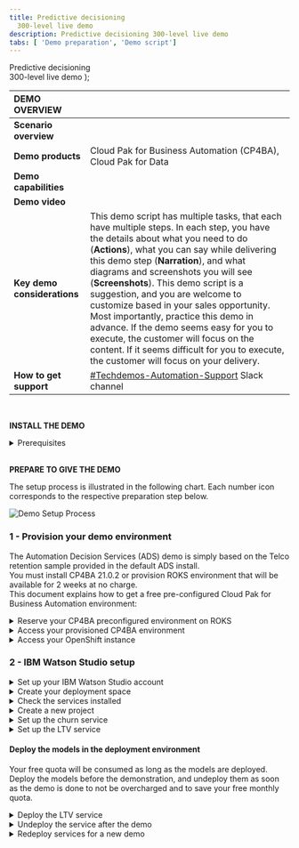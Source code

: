 ```yaml
---
title: Predictive decisioning
  300-level live demo
description: Predictive decisioning 300-level live demo
tabs: [ 'Demo preparation', 'Demo script']
---
```


  <span>
    Predictive decisioning <br/> 300-level live demo
  </span> );

<span id="top"></span>

| DEMO OVERVIEW | |
| :---         | :--- |
| **Scenario overview** |  |
| **Demo products** | Cloud Pak for Business Automation (CP4BA), Cloud Pak for Data |
| **Demo capabilities** |  |
| **Demo video** |  |
| **Key demo considerations** | This demo script has multiple tasks, that each have multiple steps. In each step, you have the details about what you need to do (**Actions**), what you can say while delivering this demo step (**Narration**), and what diagrams and screenshots you will see (**Screenshots**). This demo script is a suggestion, and you are welcome to customize based in your sales opportunity. Most importantly, practice this demo in advance. If the demo seems easy for you to execute, the customer will focus on the content. If it seems difficult for you to execute, the customer will focus on your delivery. |
| **How to get support** | <a href="https://ibm.enterprise.slack.com/app_redirect?channel=techdemos-automation-support" target="_blank" rel="noreferrer">#Techdemos-Automation-Support</a> Slack channel |

<br/>

<span id="install-the-demo"></span>

**INSTALL THE DEMO**

<details>

<summary>Prerequisites</summary>

<br/>

Before proceeding with the steps below, please download the following files: <br/>
•	[Customer churn data](./customer-churn-data.csv) <br/>
•	[Customer LTV data](./customer-LTV-data.csv) <br/>
•	[Retention policy](./Retention-Policy.pdf) <br/>
•	[Telco retention application](./Telco_Retention_Application-V20.twx) <br/>
•	[Telco retention decision service](./Telco-retention-decision-service-V10.zip) <br/>

<br/>

These files will be referenced in the steps below.

<br/>

</details>

<br/>

**PREPARE TO GIVE THE DEMO**

The setup process is illustrated in the following chart. Each number icon corresponds to the respective preparation step below. <br/>

![Demo Setup Process](./images/0-demo-installation-process_600.png)

### 1 - Provision your demo environment

The Automation Decision Services (ADS) demo is simply based on the Telco retention sample provided in the default ADS install. <br/>
You must install CP4BA 21.0.2 or provision ROKS environment that will be available for 2 weeks at no charge. <br/>
This document explains how to get a free pre-configured Cloud Pak for Business Automation environment:

<details>

<summary>Reserve your CP4BA preconfigured environment on ROKS</summary>
<br/>

1. Log in to the <a href="http://techzone.ibm.com" target="_blank" rel="noreferrer">IBM Technology Zone</a> using your IBM ID. Then, click on the **Activation Kits** tab. <br/><br/>

![TechZone](./images/1-Techzone_600.png)
<br/><br/>

2. Scroll down to click on the **Cloud Pak for Business Automation** tile. <br/><br/>

![CP4BA Activation Kit](./images/1-CP4BA_Activation_Kit_600.png)
<br/><br/>

3. Click on the **Environments - Reserve Here!** tab. Then, select the **Reserve Here! - Cloud Pak for Business Automation OpenShift Demo Environments** tile. <br/><br/>

4. Click on the **Preinstalled OpenShift Environments** tab. Then, select the latest version of the **Preinstalled CP4BA on Red Hat OpenShift on IBM Cloud**. <br/><br/>

5. Select **Reserve now**. Then, after entering the **Purpose**, **Preferred Geography**, and **Notes**, click on **Submit**. <br/><br/>

6. When you are done, you will see a confirmation message. In addition, you will receive a confirmation email with all the access links. <br/><br/>

![Confirmation](./images/1-Confirmation_600.png)
<br/><br/>

![Confirmation Email](./images/1-Confirmation_email_600.png)
<br/><br/>

7. Then, you will receive an email confirming that your instance is provisioned. It may take 30 to 45 minutes. <br/><br/>

![Instance Provisioned](./images/1-Ready_email_600.png)
<br/><br/>

**[Go to top](#top)**

</details>

<details>

<summary>Access your provisioned CP4BA environment</summary>
<br/>

1. Log in to the <a href="http://techzone.ibm.com" target="_blank" rel="noreferrer">IBM Technology Zone</a>. <br/><br/>

2. At the top right corner, click on the **Profile** icon. Then, click on **Reservations**. You will then be directed to the **My reservations** page, in which you can see your reservation details. Note: Bookmark this page for ease of reference. <br/><br/>

![Reservations](./images/2-Reservations_600.png)
<br/><br/>

![My Reservations](./images/2-My_Reservations_600.png)
<br/><br/>

3. Once it's provisioned, your instance should look like the screenshot below. <br/><br/>

![Provisioned Instance](./images/2-Provisioned_Instance_600.png)
<br/><br/>

**[Go to top](#top)**

</details>

<details>

<summary>Access your OpenShift instance</summary>
<br/>

When your instance is provisioned, you should receive a confirmation email with the access links. If the links are not attached to the email, please refer to the steps below. <br/><br/>

1. Go to the <a href="https://github.ibm.com/jgoodhue/cp4ba-roks-install" target="_blank" rel="noreferrer">START HERE</a> section in your OpenShift Instance. Note: The link is also provided in the confirmation email. <br/><br/>

![IBM Technology Zone](./images/3-Start_Here_600.png)
<br/><br/>

2. Click to open the **README.md** file, and scroll down to click on **Preinstalled Cluster**. Under **Instructions**, click on **2 - Wait for your cluster** to expand the section and follow step 2.2. <br/><br/>

3. From your **Reservation** page, double-click on your instance, and copy your **Environment ID**. <br/><br/>

![Environment ID](./images/3-EnvironmentID_600.png)
<br/><br/>

4. Log in to your <a href="https://cloud.ibm.com/kubernetes/clusters?platformType=openshift" target="_blank" rel="noreferrer">IBM Cloud</a> account. <br/><br/>

5. On the top menu, swap to the **DTESQUAD** account. <br/><br/>

![DTESQUAD](./images/3-DTE_Squad_600.png)
<br/><br/>

6. From the **Clusters** menu, search for your cluster using the **Environment ID** that was copied from step 3. <br/><br/>

![Clusters](./images/3-Cluster_Menu_600.png)
<br/><br/>

7. Check that your cluster's state is green, and double-click on it. Check that your **Ingress subdomain** is set up, and open your **OpenShift web console**. <br/><br/>

8. Open the **Workloads** menu, and select **Config Maps**. Then, set your project to **dtecp4ba**. <br/> <br/>

9. Search for **access** to access the **icp4Adeploy-cp4ba-access-info** file. Open this file to access all your access links and credentials to the various environments. Note: You have the **ADS-runtime-access-info** in that file as well. <br/> <br/>

![Access](./images/3-Access_600.png)
<br/><br/>

10. The important link ie the **BAStudio URL**. From this URL, you will be able to access the key elements of the demo: <br/>
•	Business Automation Studio <br/>
•	Application Designer <br/>
•	Automation Decision Services <br/> <br/>

11. You are now ready to set up the demo. Open **BAStudio** from the ADS link in the access file.

<br/><br/>

**[Go to top](#top)**

</details>

### 2 - IBM Watson Studio setup

<details>

<summary>Set up your IBM Watson Studio account</summary>
<br/>

1. Click <a href="http://cloud.ibm.com/" target="_blank" rel="noreferrer">here</a> to log in to your IBM Cloud account, or create a new one. <br/><br/>

2. Click on **Catalog** at the top, and type **Watson Studio** in the search menu. Then, select **Watson Studio Lite**. <br/><br/>

![Watson Studio](./images/2-1-Watson_Studio_600.png)
<br/><br/>

![Watson Studio Lite](./images/2-1-Watson_Studio_Lite_600.png)
<br/><br/>

3. Select a location for your service. Select the **Lite** plan (free), and click **Create**. <br/><br/>

4. Once it's provisioned, click on **Get Started**. <br/><br/>

**[Go to top](#top)**

</details>

<details>

<summary>Create your deployment space</summary>
<br/>

1. Click on **New deployment space**. <br/><br/>

![Get Started](./images/2-1-Get_Started_600.png)
<br/><br/>

2. Give a name to your deployment space (e.g., [your name]-deployment-space). <br/><br/>

3. Create your **Cloud Object Storage** service. <br/>
a.	Go in the **Select object service** section, and click **Create**. <br/>
b.	Select the **Lite** version, and click **Create**. <br/> <br/>

4. Select your machine learning (ML) service. <br/>
a.	Go in the **Select machine learning service (optional)** section, and click **Create**. Then, select your location. <br/>
b.	Select the **Lite** version, and click **Create**. <br/>
c.	Click on **Select a machine learning service**, and scroll to select your newly created ML service. <br/>
d.	Click on **Create** (bottom right of the screen), and let the deployment space creation run. <br/>
e.	Once it's done, you should see a **The space is ready** message. Click on **View new space** to see your new deployment space. <br/> <br/>

![Preparing Space](./images/2-2-Space_Preparing_600.png)
<br/><br/>

![Space Ready](./images/2-2-Space_Ready_600.png)
<br/><br/>

**[Go to top](#top)**

</details>

<details>

<summary>Check the services installed</summary>
<br/>

1. Click on the **Menu** icon (top left corner). <br/><br/>

![Space](./images/2-2-View_Space_600.png)
<br/><br/>

2. Click on **Services**, and then select **Service instances**. <br/><br/>

![Services](./images/2-3-Services_600.png)
<br/><br/>

3. You should now see your 3 newly created services. <br/><br/>

![Service Instances](./images/2-3-Service_Instances_600.png)
<br/><br/>

**[Go to top](#top)**

</details>

<details>

<summary>Create a new project</summary>
<br/>

1. Click on **IBM Watson Studio**, and then click on **New project**. <br/><br/>

2. Select **Create an empty project, and enter details for your project. Once it's created, you'll have an empty project. <br/><br/>

3. Click on **Add to project** and add the **AutoAI experiment**. <br/><br/>

![Empty Project](./images/2-4-Empty_Project_600.png)
<br/><br/>

![Choose Asset Type](./images/2-4-Add_AutoAI_600.png)
<br/><br/>

4. Enter a name for your experiment. Example: LOT-Customer retention demo experiment <br/><br/>

5. Click on **Associate a Machine Learning service instance**. <br/><br/>

6. Select your ML service instance, and click on **Associate service** in the blue ribbon. <br/><br/>

![Associate service](./images/2-4-Associate_Service_600.png)
<br/><br/>

7. In the AutoAI configuration menu, click on **Reload**. Your ML service should now show up. <br/><br/>

8. At the bottom right corner, click on **Create* to create your ML experiment in Watson Studio. Once it's completed, your AutoAI experiment is ready to be set up. <br/><br/>

**[Go to top](#top)**

</details>

<details>

<summary>Set up the churn service</summary>
<br/>

1. Under **Add data sources**, click on **Browse**. <br/><br/>

![Project](./images/2-4-Project_Ready_600.png)
<br/><br/>

2. Select the **customer-churn-data.csv** file. Note: This data file was already downloaded as one of the [prerequisites](#install-the-demo). <br/><br/>

![Select File](./images/2-5-Select_File_600.png)
<br/><br/>

3. Select the prediction criteria by following the steps below. <br/><br/>

a.	Click on **Select prediction column**. <br/><br/>

![Prediction Column](./images/2-5-Prediction_Column_600.png)
<br/><br/>

b.	Select **CHURN**. <br/><br/>

![Churn](./images/2-5-Churn_600.png)
<br/><br/>

c.	Click on **Run experiment**. Your AutoAI run will begin, and it should take around five minutes. Once it's done, the progress map's status will read **Experiment completed**. <br/><br/>

![Run Experiment](./images/2-5-Run_Experiment_600.png)
<br/><br/>

![Experiment Summary](./images/2-5-Experiment_600.png)
<br/><br/>

![Experiment Completed](./images/2-5-Experiment_Completed_600.png)
<br/><br/>

d.	Click on the first row in the **Pipeline leaderboard**, and then select **Save as**. <br/><br/>

![Pipeline Leaderboard](./images/2-5-Pipeline_600.png)
<br/><br/>

e.	Select **Model**, and click on **Create**. Then, you should see a **Saved model successfully** notification. <br/><br/>

![Model Details](./images/2-5-Model_600.png)
<br/><br/>

f.	Return to the project view by clicking on the ML experiment in the breadcrumb navigation bar. You should now see your Watson Machine Learning (WML) model listed. <br/><br/>

![Navigation Bar](./images/2-5-Breadcrumb_600.png)
<br/><br/>

![WML](./images/2-5-WML_600.png)
<br/><br/>

**[Go to top](#top)**

</details>

<details>

<summary>Set up the LTV service</summary>
<br/>

1. Follow the steps below to add the Customer LTV CSV to your data assets. <br/><br/>

a.	Click on **New Data asset**, and select **browse**. <br/>

![Project View](./images/2-5-WML_600.png)
<br/><br/>

b.	Select the **customer-LTV-data.csv** file. Note: This data file was already downloaded as one of the [prerequisites](#install-the-demo). <br/>

![Select File](./images/2-6-Select_File_600.png)
<br/><br/>

c.	The file should now appear in your list under **Data assets**. <br/>

![Data Assets](./images/2-6-Data_Assets_600.png)
<br/><br/>

2. Follow the steps below to create a new AutoAI experiment. <br/><br/>

a.	Click on **New AutoAI experiment**, and enter details for your experiment. Make sure the ML service is associated to your experiment. Then, click **Create**. <br/><br/>

![New AutoAI Experiment](./images/2-6-New_AutoAI_600.png)
<br/><br/>

b.	Under **Add data sources**, click on **Select from project**. Select the **customer-LTV-data.csv** file, and click on **Select Asset**. <br/><br/>

![Add Data Sources](./images/2-6-Add_Data-Sources_600.png)
<br/><br/>

![Select Data Asset](./images/2-6-Select_Data_Asset_600.png)
<br/><br/>

c.	Under the **What do you want to predict?** section, select **LTV**.

![LTV](./images/2-6-LTV_600.png)
<br/><br/>

d.	Click on **Run experiment**. The experiment should last around five minutes. Once it's done, the progress map's status will read **Experiment completed**. <br/><br/>

![Run Experiment](./images/2-6-Run_Experiment_600.png)
<br/><br/>

![Experiment Completed](./images/2-6-Experiment_Completed_600.png)
<br/><br/>

e.	Click on the first row in the **Pipeline leaderboard**. It is marked with a black star on the left column. Then, click **Save as**. <br/><br/>

![Pipeline Leaderboard](./images/2-6-Pipeline_Leaderboard_600.png)
<br/><br/>

f.	Select **Model**, and click on **Create**. Then, you should see a **Saved model successfully** notification. <br/><br/>

![Model Details](./images/2-6-Model_600.png)
<br/><br/>

g.	Click on the project to return to the project view. You should now see that the model has been created and listed. <br/><br/>

![Navigation Bar](./images/2-6-Breadcrumb_600.png)
<br/><br/>

![WML](./images/2-6-WML_600.png)
<br/><br/>

**[Go to top](#top)**

</details>

#### Deploy the models in the deployment environment

Your free quota will be consumed as long as the models are deployed. <br/>
Deploy the models before the demonstration, and undeploy them as soon as the demo is done to not be overcharged and to save your free monthly quota.

<details>

<summary>Deploy the LTV service</summary>
<br/>

1. Select the LTV model, and click on the **ellipsis** icon. Then, click on **Promote**. <br/><br/>

![LTV Model Menu](./images/2-7-Promote_600.png)
<br/><br/>

2. Select your deployment space that was previously created. Click on **Promote**. <br/><br/>

![Deployment Space](./images/2-7-Deployment_Space_600.png)
<br/><br/>

3. Repeat steps 1 and 2 with the customer churn model. <br/><br/>

4. Click on **IBM Watson Studio** (top left corner). Select **Deployments** and then **View all spaces**. <br/><br/>

![IBM Watson Studio](./images/2-7-IBM_Watson_Studio_600.png)
<br/><br/>

5. Select the **Spaces** tab, and click on your deployment space. <br/><br/>

![Spaces](./images/2-7-Spaces_600.png)
<br/><br/>

6. In the **Assets** tab, you should see your two models that are ready to be executed. <br/><br/>

![Assets](./images/2-7-Assets_600.png)
<br/><br/>

7. At this point, nothing is deployed yet. You will be charged as soon as you execute the models. If you click on the **Deployments** tab, there should be no deployments to monitor. <br/><br/>

![Deployments](./images/2-7-Deployments_600.png)
<br/><br/>

8. In the **Assets** tab, select the LTV model and click on the **rocket** icon to start the service. <br/><br/>

![Deploy](./images/2-7-Deploy_600.png)
<br/><br/>

9. Give a name to the deployment, and click **Create**. When it's deployed, you should see the deployment message. <br/><br/>

![Create Deployment](./images/2-7-Create_Deployment_600.png)
<br/><br/>

10. Repeat steps 6 to 10 for the customer churn model. <br/><br/>

11. Click on the **Deployments** tab to see the services that are deployed. You will be charged until you undeploy the services after the demonstration. <br/><br/>

![Services Deployed](./images/2-7-Services_Deployed_600.png)
<br/><br/>

12. Get the Deployment ID to configure ADS. In the **Deployments** list, click on **Churn Service**. Then, copy the **Deployment ID**. Repeat this step to get the **Deployment ID** for the LTV service as well. <br/><br/>

**[Go to top](#top)**

</details>

<details>

<summary>Undeploy the service after the demo</summary>
<br/>

1. Start IBM Watson Studio from your <a href="http://cloud.ibm.com/" target="_blank" rel="noreferrer">IBM Cloud</a> account. <br/><br/>

2. Go in your deployment workspace to see that your 2 services are up and running. <br/><br/>

![Services Deployed](./images/2-8-Services_Deployed_600.png)
<br/><br/>

3. Select the **Churn Service**. Then, click on the **ellipsis** icon, and select **Delete**. Repeat this step for the **LTV Service**. <br/><br/>

4. In the **Deployments** tab, you should see that there are no deployments to monitor. Note: From now, your quota is not consumed anymore. <br/><br/>

![Deployments](./images/2-8-Deployments_600.png)
<br/><br/>

**[Go to top](#top)**

</details>

<details>

<summary>Redeploy services for a new demo</summary>
<br/>

1. Open IBM Watson Studio from <a href="http://cloud.ibm.com/" target="_blank" rel="noreferrer">IBM Cloud</a>, and go into your deployment space. <br/><br/>

2. Select the service, and click on the **rocket** icon to redeploy the service. <br/><br/>

![Redeploy](./images/2-9-Redeploy_600.png)
<br/><br/>

**[Go to top](#top)**

</details>
